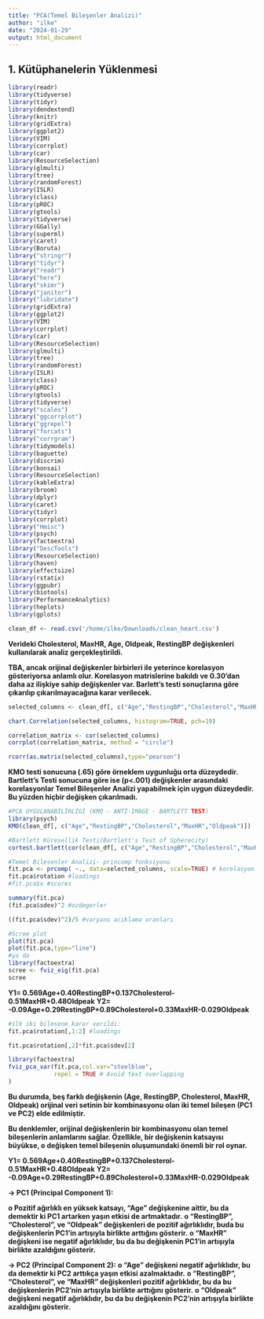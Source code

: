 ```yaml
---
title: "PCA(Temel Bileşenler Analizi)"
author: "ilke"
date: "2024-01-29"
output: html_document
---
```


## 1. Kütüphanelerin Yüklenmesi
```r
library(readr)
library(tidyverse)
library(tidyr)
library(dendextend)
library(knitr)
library(gridExtra)
library(ggplot2)
library(VIM)
library(corrplot)
library(car)
library(ResourceSelection)
library(glmulti)
library(tree)
library(randomForest)
library(ISLR)
library(class)
library(pROC)
library(gtools)
library(tidyverse)
library(GGally)
library(superml)
library(caret)
library(Boruta)
library("stringr")
library("tidyr")
library("readr")
library("here")
library("skimr")
library("janitor")
library("lubridate")
library(gridExtra)
library(ggplot2)
library(VIM)
library(corrplot)
library(car)
library(ResourceSelection)
library(glmulti)
library(tree)
library(randomForest)
library(ISLR)
library(class)
library(pROC)
library(gtools)
library(tidyverse)
library("scales")
library("ggcorrplot")
library("ggrepel")
library("forcats")
library("corrgram")
library(tidymodels)
library(baguette)
library(discrim)
library(bonsai)
library(ResourceSelection)
library(kableExtra)
library(broom)
library(dplyr)
library(caret)
library(tidyr)
library(corrplot)
library("Hmisc")
library(psych)
library(factoextra)
library("DescTools")
library(ResourceSelection)
library(haven)
library(effectsize)
library(rstatix)
library(ggpubr)
library(biotools)
library(PerformanceAnalytics)
library(heplots)
library(gplots)
```


```r
clean_df <- read.csv('/home/ilke/Downloads/clean_heart.csv')
```


**Verideki Cholesterol, MaxHR, Age, Oldpeak, RestingBP değişkenleri kullanılarak analiz gerçekleştirildi.**

**TBA, ancak orijinal değişkenler birbirleri ile yeterince korelasyon gösteriyorsa anlamlı olur. Korelasyon matrislerine bakıldı ve 0.30’dan daha az ilişkiye sahip değişkenler var. Barlett’s testi sonuçlarına göre çıkarılıp çıkarılmayacağına karar verilecek.**

```r
selected_columns <- clean_df[, c("Age","RestingBP","Cholesterol","MaxHR","Oldpeak")]

chart.Correlation(selected_columns, histogram=TRUE, pch=19)
```

```r
correlation_matrix <- cor(selected_columns)
corrplot(correlation_matrix, method = "circle")
```

```r
rcorr(as.matrix(selected_columns),type="pearson")
```


**KMO testi sonucuna (.65) göre örneklem uygunluğu orta düzeydedir. Bartlett's Testi sonucuna göre ise (p<.001) değişkenler arasındaki korelasyonlar Temel Bileşenler Analizi yapabilmek için uygun düzeydedir. Bu yüzden hiçbir değişken çıkarılmadı.**
```r
#PCA UYGULANABİLİRLİGİ (KMO - ANTİ-IMAGE - BARTLETT TEST)
library(psych)
KMO(clean_df[, c("Age","RestingBP","Cholesterol","MaxHR","Oldpeak")])
```


```r
#Bartlett Küresellik Testi(Bartlett's Test of Spherecity) 
cortest.bartlett(cor(clean_df[, c("Age","RestingBP","Cholesterol","MaxHR","Oldpeak")]),nrow(clean_df)) #Bartlett test 
```

```r
#Temel Bilesenler Analizi- princomp fonksiyonu
fit.pca <- prcomp( ~., data=selected_columns, scale=TRUE) # korelasyon matrisi icin scale=TRUE yaz 
fit.pca$rotation #loadings
#fit.pca$x #scores
```

```r
summary(fit.pca)
(fit.pca$sdev)^2 #ozdegerler
```

```r
((fit.pca$sdev)^2)/5 #varyans acıklama oranları 
```


```r
#Scree plot
plot(fit.pca)
plot(fit.pca,type="line")
#ya da 
library(factoextra)
scree <- fviz_eig(fit.pca)
scree
```

**Y1= 0.569Age+0.40RestingBP+0.137Cholesterol-0.51MaxHR+0.48Oldpeak**
**Y2= -0.09Age+0.29RestingBP+0.89Cholesterol+0.33MaxHR-0.029Oldpeak**
```r
#ilk iki bilesene karar verildi:
fit.pca$rotation[,1:2] #loadings
```

```r
fit.pca$rotation[,2]*fit.pca$sdev[2] 
```

```r
library(factoextra)
fviz_pca_var(fit.pca,col.var="steelblue",
             repel = TRUE # Avoid text overlapping
)
```

**Bu durumda, beş farklı değişkenin (Age, RestingBP, Cholesterol, MaxHR, Oldpeak) orijinal veri setinin bir kombinasyonu olan iki temel bileşen (PC1 ve PC2) elde edilmiştir.**

**Bu denklemler, orijinal değişkenlerin bir kombinasyonu olan temel bileşenlerin anlamlarını sağlar. Özellikle, bir değişkenin katsayısı büyükse, o değişken temel bileşenin oluşumundaki önemli bir rol oynar.**

**Y1= 0.569Age+0.40RestingBP+0.137Cholesterol-0.51MaxHR+0.48Oldpeak**
**Y2= -0.09Age+0.29RestingBP+0.89Cholesterol+0.33MaxHR-0.029Oldpeak**

**→ PC1 (Principal Component 1):**

**o Pozitif ağırlıklı en yüksek katsayı, "Age" değişkenine aittir, bu da demektir ki PC1 artarken yaşın etkisi de artmaktadır.**
**o "RestingBP", "Cholesterol", ve "Oldpeak" değişkenleri de pozitif ağırlıklıdır, buda bu değişkenlerin PC1'in artışıyla birlikte arttığını gösterir.**
**o "MaxHR" değişkeni ise negatif ağırlıklıdır, bu da bu değişkenin PC1'in artışıyla birlikte azaldığını gösterir.**

**→ PC2 (Principal Component 2):**
**o "Age" değişkeni negatif ağırlıklıdır, bu da demektir ki PC2 arttıkça yaşın etkisi azalmaktadır.**
**o "RestingBP", "Cholesterol", ve "MaxHR" değişkenleri pozitif ağırlıklıdır, bu da bu değişkenlerin PC2'nin artışıyla birlikte arttığını gösterir.**
**o "Oldpeak" değişkeni negatif ağırlıklıdır, bu da bu değişkenin PC2'nin artışıyla birlikte azaldığını gösterir.**